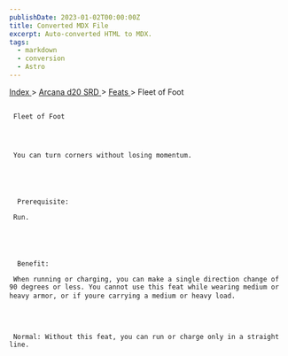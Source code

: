```yaml
---
publishDate: 2023-01-02T00:00:00Z
title: Converted MDX File
excerpt: Auto-converted HTML to MDX.
tags:
  - markdown
  - conversion
  - Astro
---
```







[
      Index
     ](-index)
     >
     [
      Arcana d20 SRD
     ](arcana-d20-srd-index)
     >
     [
      Feats
     ](arcana-d20-srd-feats-index)
     > Fleet of Foot
    





## 
     Fleet of Foot
    



     You can turn corners without losing momentum.
    




      Prerequisite:
     
     Run.
    




      Benefit:
     
     When running or charging, you can make a single direction change of 90 degrees or less. You cannot use this feat while wearing medium or heavy armor, or if youre carrying a medium or heavy load.
    



     Normal: Without this feat, you can run or charge only in a straight line.
    




